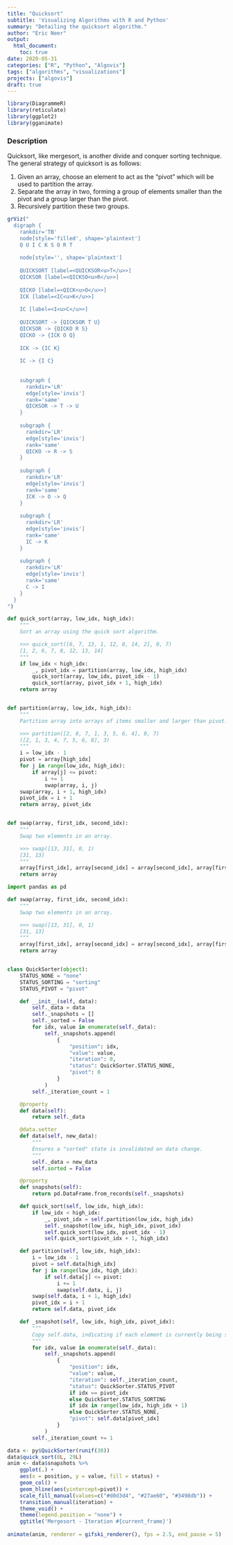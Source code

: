 ```yaml
---
title: "Quicksort"
subtitle: 'Visualizing Algorithms with R and Python'
summary: "Detailing the quicksort algorithm."
author: "Eric Neer"
output: 
  html_document:
    toc: true
date: 2020-05-31
categories: ["R", "Python", "Algovis"]
tags: ["algorithms", "visualizations"]
projects: ["algovis"]
draft: true
---
```

```r
library(DiagrammeR)
library(reticulate)
library(ggplot2)
library(gganimate)
```

### Description
Quicksort, like mergesort, is another divide and conquer sorting technique.
The general strategy of quicksort is as follows:

1. Given an array, choose an element to act as the "pivot" which will be used to partition the array.
1. Separate the array in two, forming a group of elements smaller than the pivot and a group larger than the pivot.
1. Recursively partition these two groups.

```r
grViz("
  digraph {
    rankdir='TB'
    node[style='filled', shape='plaintext']
    Q U I C K S O R T
    
    node[style='', shape='plaintext']
    
    QUICKSORT [label=<QUICKSOR<u>T</u>>]
    QICKSOR [label=<QICKSO<u>R</u>>]
    
    QICKO [label=<QICK<u>O</u>>]
    ICK [label=<IC<u>K</u>>]
    
    IC [label=<I<u>C</u>>]
    
    QUICKSORT -> {QICKSOR T U}
    QICKSOR -> {QICKO R S}
    QICKO -> {ICK O Q}
    
    ICK -> {IC K}
    
    IC -> {I C}
    
    
    subgraph {
      rankdir='LR'
      edge[style='invis']
      rank='same'
      QICKSOR -> T -> U
    }
    
    subgraph {
      rankdir='LR'
      edge[style='invis']
      rank='same'
      QICKO -> R -> S
    }
    
    subgraph {
      rankdir='LR'
      edge[style='invis']
      rank='same'
      ICK -> O -> Q
    }
    
    subgraph {
      rankdir='LR'
      edge[style='invis']
      rank='same'
      IC -> K
    }
    
    subgraph {
      rankdir='LR'
      edge[style='invis']
      rank='same'
      C -> I
    }
  } 
")
```


```python
def quick_sort(array, low_idx, high_idx):
    """
    Sort an array using the quick sort algorithm.

    >>> quick_sort([6, 7, 13, 1, 12, 8, 14, 2], 0, 7)
    [1, 2, 6, 7, 8, 12, 13, 14]
    """
    if low_idx < high_idx:
        _, pivot_idx = partition(array, low_idx, high_idx)
        quick_sort(array, low_idx, pivot_idx - 1)
        quick_sort(array, pivot_idx + 1, high_idx)
    return array


def partition(array, low_idx, high_idx):
    """
    Partition array into arrays of items smaller and larger than pivot.

    >>> partition([2, 8, 7, 1, 3, 5, 6, 4], 0, 7)
    ([2, 1, 3, 4, 7, 5, 6, 8], 3)
    """
    i = low_idx - 1
    pivot = array[high_idx]
    for j in range(low_idx, high_idx):
        if array[j] <= pivot:
            i += 1
            swap(array, i, j)
    swap(array, i + 1, high_idx)
    pivot_idx = i + 1
    return array, pivot_idx


def swap(array, first_idx, second_idx):
    """
    Swap two elements in an array.

    >>> swap([13, 31], 0, 1)
    [31, 13]
    """
    array[first_idx], array[second_idx] = array[second_idx], array[first_idx]
    return array
```

```python
import pandas as pd

def swap(array, first_idx, second_idx):
    """
    Swap two elements in an array.

    >>> swap([13, 31], 0, 1)
    [31, 13]
    """
    array[first_idx], array[second_idx] = array[second_idx], array[first_idx]
    return array


class QuickSorter(object):
    STATUS_NONE = "none"
    STATUS_SORTING = "sorting"
    STATUS_PIVOT = "pivot"

    def __init__(self, data):
        self._data = data
        self._snapshots = []
        self._sorted = False
        for idx, value in enumerate(self._data):
            self._snapshots.append(
                {
                    "position": idx,
                    "value": value,
                    "iteration": 0,
                    "status": QuickSorter.STATUS_NONE,
                    "pivot": 0
                }
            )
        self._iteration_count = 1

    @property
    def data(self):
        return self._data

    @data.setter
    def data(self, new_data):
        """
        Ensures a "sorted" state is invalidated on data change.
        """
        self._data = new_data
        self.sorted = False

    @property
    def snapshots(self):
        return pd.DataFrame.from_records(self._snapshots)

    def quick_sort(self, low_idx, high_idx):
        if low_idx < high_idx:
            _, pivot_idx = self.partition(low_idx, high_idx)
            self._snapshot(low_idx, high_idx, pivot_idx)
            self.quick_sort(low_idx, pivot_idx - 1)
            self.quick_sort(pivot_idx + 1, high_idx)

    def partition(self, low_idx, high_idx):
        i = low_idx - 1
        pivot = self.data[high_idx]
        for j in range(low_idx, high_idx):
            if self.data[j] <= pivot:
                i += 1
                swap(self.data, i, j)
        swap(self.data, i + 1, high_idx)
        pivot_idx = i + 1
        return self.data, pivot_idx

    def _snapshot(self, low_idx, high_idx, pivot_idx):
        """
        Copy self.data, indicating if each element is currently being sorted.
        """
        for idx, value in enumerate(self._data):
            self._snapshots.append(
                {
                    "position": idx,
                    "value": value,
                    "iteration": self._iteration_count,
                    "status": QuickSorter.STATUS_PIVOT
                    if idx == pivot_idx
                    else QuickSorter.STATUS_SORTING
                    if idx in range(low_idx, high_idx + 1)
                    else QuickSorter.STATUS_NONE,
                    "pivot": self.data[pivot_idx]
                }
            )
        self._iteration_count += 1
```

```r
data <- py$QuickSorter(runif(30))
data$quick_sort(0L, 29L)
anim <- data$snapshots %>% 
    ggplot(.) + 
    aes(x = position, y = value, fill = status) + 
    geom_col() + 
    geom_hline(aes(yintercept=pivot)) +
    scale_fill_manual(values=c("#d0d3d4", "#27ae60", "#3498db")) +
    transition_manual(iteration) +
    theme_void() +
    theme(legend.position = "none") +
    ggtitle('Mergesort - Iteration #{current_frame}')
    
animate(anim, renderer = gifski_renderer(), fps = 2.5, end_pause = 5)
```

